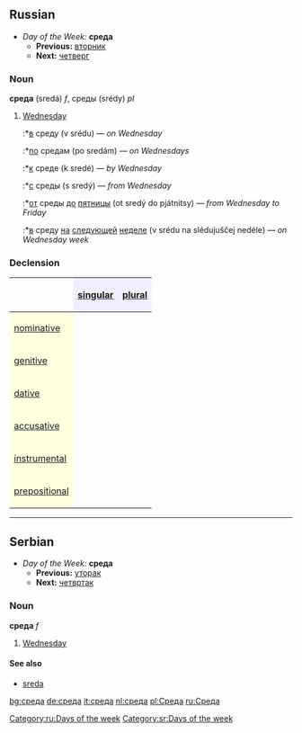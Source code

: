 ==Russian==
[[Category:ru:Days of the week]]
*''Day of the Week:'' '''среда'''
**'''Previous:''' [[вторник]]
**'''Next:''' [[четверг]]

===Noun===
'''среда''' (sredá) ''f'', среды (srédy) ''pl''

# [[Wednesday]]
#:*[[в]] среду (v srédu) — ''on Wednesday''
#:*[[по]] средам (po sredám) — ''on Wednesdays''
#:*[[к]] среде (k sredé) — ''by Wednesday''
#:*[[с]] среды (s sredý) — ''from Wednesday''
#:*[[от]] среды [[до]] [[пятница|пятницы]] (ot sredý do pjátnitsy) — ''from Wednesday to Friday''
#:*[[в]] среду [[на]] [[следующий|следующей]] [[неделя|неделе]] (v srédu na slédujuščej nedéle) — ''on Wednesday week''

===Declension===
{| border="1" cellpadding="4" cellspacing="0"
!
! style="background-color: #EFEFFF" align="center"|[[singular]]
! style="background-color: #EFEFFF" align="center"|[[plural]]
|-
! style="background-color: #FFFFE0" align="left"|[[nominative case|nominative]]
| align="center"|{{RUchar|среда́}}
| align="center"|{{RUchar|сре́ды}}
|-
! style="background-color: #FFFFE0" align="left"|[[genitive case|genitive]]
| align="center"|{{RUchar|среды́}}
| align="center"|{{RUchar|сред}}
|-
! style="background-color: #FFFFE0" align="left"|[[dative case|dative]]
| align="center"|{{RUchar|среде́}}
| align="center"|{{RUchar|среда́м}}
|-
! style="background-color: #FFFFE0" align="left"|[[accusative case|accusative]]
| align="center"|{{RUchar|сре́ду}}
| align="center"|{{RUchar|сре́ды}}
|-
! style="background-color: #FFFFE0" align="left"|[[instrumental case|instrumental]]
| align="center"|{{RUchar|средо́й, средо́ю}}
| align="center"|{{RUchar|среда́ми}}
|-
! style="background-color: #FFFFE0" align="left"|[[prepositional case|prepositional]]
| align="center"|{{RUchar|о среде́}}
| align="center"|{{RUchar|о среда́х}}
|}


----

==Serbian==
*''Day of the Week:'' '''среда'''
**'''Previous:''' [[уторак]]
**'''Next:''' [[четвртак]]
===Noun===
'''среда''' ''f''
#[[Wednesday]]
====See also====
*[[sreda]]
[[Category:sr:Days of the week]]

[[bg:среда]]
[[de:среда]]
[[it:среда]]
[[nl:среда]]
[[pl:Среда]]
[[ru:Среда]]